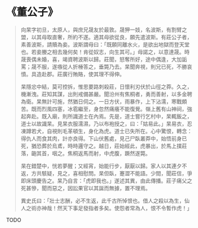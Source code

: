 # 《董公子》

> 向杲字初旦，太原人，與庶兄晟友於最敦。晟狎一妓，名波斯，有割臂之盟，以其母取直奢，所約不遂。適其母欲從良，願先遣波斯。有莊公子者，素善波斯，請贖為妾。波斯謂母曰：「既願同離水火，是欲出地獄而登天堂也。若妾媵之相去幾何矣！肯從奴志，向生其可。」母諾之，以意達晟。時晟喪偶未婚，喜，竭資聘波斯以歸。莊聞，怒奪所好，途中偶逢，大加詬罵；晟不服，遂嗾從人折棰答之，垂斃乃去。杲聞奔視，則兄已死，不勝哀憤。具造赴郡。莊廣行賄賂，使其理不得伸。
>
> 杲隱忿中結，莫可控拆，惟思要路刺殺莊，日懷利刃伏於山徑之莽。久之，機漸洩。莊知其謀，出則戒備甚嚴。聞汾州有焦桐者，勇而善射，以多金聘為衛。杲無計可施，然猶日伺之。一日方伏，雨暴作，上下沾濡，寒戰頗苦。既而烈風四塞，冰雹繼至，身忽然痛癢不能復覺。嶺上舊有山神祠，強起奔赴。既入廟，則所識道士在內焉。先是，道士嘗行乞村中，杲輒飯之，道士以故識杲。見杲衣服濡濕，乃以布袍授之，曰：「姑易此。」杲易衣，忍凍蹲若犬，自視則毛革頓生，身化為虎。道士已失所在。心中驚恨，轉念：得仇人而食其肉，計亦良得。下山伏舊處，見己尸臥叢莽中，始悟前身已死，猶恐葬於烏鳶，時時邏守之。越日，莊始經此，虎暴出，於馬上撲莊落，齙其首，咽之。焦桐返馬而射，中虎腹，蹶然遂斃。
>
> 杲在錯楚中，恍若夢醒；又經宵，始能行步，厭厭以歸。家人以其連夕不返，方共駭疑，見之，喜相慰問。杲但臥，蹇澀不能語。少間，聞莊信，爭即床頭慶告之。杲乃自言：「虎即我也。」遂述其異，由此傳播。莊子痛父之死甚慘，聞而惡之，因訟果官以其誕而無據，置不理焉。
>
> 異史氏曰：「壯士志酬，必不生返，此千古所悼恨也。借人之殺以為生，仙人之術亦神哉！然天下事足發指者多矣。使怨者常為人，恨不令暫作虎！」

TODO
